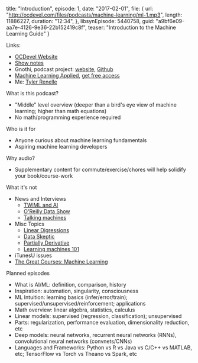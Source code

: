   title: "Introduction",
  episode: 1,
  date: "2017-02-01",
  file: {
    url: "http://ocdevel.com/files/podcasts/machine-learning/ml-1.mp3",
    length: 11886227,
    duration: "12:34",
  },
  libsynEpisode: 5440758,
  guid: "a9bf6e09-aa7e-4126-9e36-22b152419c8f",
  teaser: "Introduction to the Machine Learning Guide"
}

Links:
- [OCDevel Website](https://ocdevel.com)
- [Show notes](https://ocdevel.com/mlg/1)
- Gnothi, podcast project: [website](https://gnothiai.com), [Github](https://github.com/lefnire/gnothi)
- [Machine Learning Applied](https://www.patreon.com/machinelearningguide), [get free access](http://ocdevel.com/mlg/free-access)
- Me: [Tyler Renelle](https://www.linkedin.com/in/lefnire)

What is this podcast?
- "Middle" level overview (deeper than a bird's eye view of machine learning; higher than math equations)
- No math/programming experience required

Who is it for
- Anyone curious about machine learning fundamentals
- Aspiring machine learning developers

Why audio?
- Supplementary content for commute/exercise/chores will help solidify your book/course-work

What it's not
- News and Interviews
  - [TWiML and AI](https://twimlai.com)
  - [O'Reilly Data Show](https://www.oreilly.com/topics/oreilly-data-show-podcast)
  - [Talking machines](http://www.thetalkingmachines.com/)
- Misc Topics
  - [Linear Digressions](http://lineardigressions.com/)
  - [Data Skeptic](https://dataskeptic.com/)
  - [Partially Derivative](http://partiallyderivative.com/)
  - [Learning machines 101](http://www.learningmachines101.com/)
- iTunesU issues
- [The Great Courses: Machine Learning](https://thegreatcourses.7eer.net/c/358692/167386/2997?prodsku=PD9070&u=https%3A%2F%2Fwww.thegreatcourses.com%2Fintroduction-to-machine-learning.html%3Fai%3D107119&intsrc=PUI1_1204)

Planned episodes
- What is AI/ML: definition, comparison, history
- Inspiration: automation, singularity, consciousness
- ML Intuition: learning basics (infer/error/train); supervised/unsupervised/reinforcement; applications
- Math overview: linear algebra, statistics, calculus
- Linear models: supervised (regression, classification); unsupervised
- Parts: regularization, performance evaluation, dimensionality reduction, etc
- Deep models: neural networks, recurrent neural networks (RNNs), convolutional neural networks (convnets/CNNs)
- Languages and Frameworks: Python vs R vs Java vs C/C++ vs MATLAB, etc; TensorFlow vs Torch vs Theano vs Spark, etc